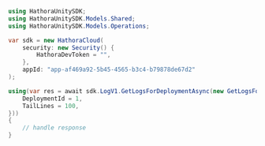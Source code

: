```csharp GetLogsForDeployment.cs
using HathoraUnitySDK;
using HathoraUnitySDK.Models.Shared;
using HathoraUnitySDK.Models.Operations;

var sdk = new HathoraCloud(
    security: new Security() {
        HathoraDevToken = "",
    },
    appId: "app-af469a92-5b45-4565-b3c4-b79878de67d2"
);

using(var res = await sdk.LogV1.GetLogsForDeploymentAsync(new GetLogsForDeploymentRequest() {
    DeploymentId = 1,
    TailLines = 100,
}))
{
    // handle response
}
```
